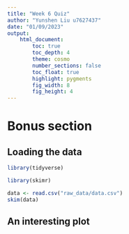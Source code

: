 ```yaml
---
title: "Week 6 Quiz"
author: "Yunshen Liu u7627437"
date: "01/09/2023"
output:  
    html_document:
        toc: true
        toc_depth: 4
        theme: cosmo
        number_sections: false
        toc_float: true
        highlight: pygments
        fig_width: 8
        fig_height: 4
---
```


# Bonus section

## Loading the data
```r
library(tidyverse)

library(skimr)

data <- read.csv("raw_data/data.csv")
skim(data)

```


## An interesting plot